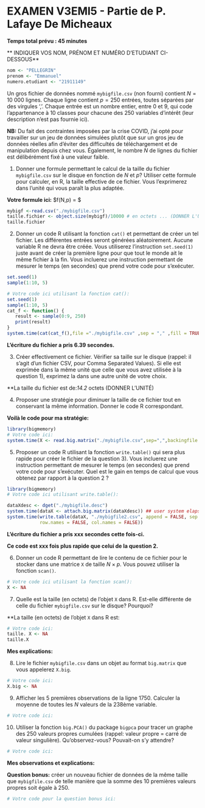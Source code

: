 # EXAMEN V3EMI5 - Partie de P. Lafaye De Micheaux

**Temps total prévu : 45 minutes**

** INDIQUER VOS NOM, PRÉNOM ET NUMÉRO D'ETUDIANT CI-DESSOUS**

```r
nom <- "PELLEGRIN"
prenom <- "Emmanuel"
numero.etudiant <- "21911149"
```

Un gros fichier de données nommé `mybigfile.csv` (non fourni) contient $N=10~000$ lignes. Chaque ligne contient  $p=250$ entrées, toutes séparées par des virgules ','. Chaque entrée est un nombre entier, entre 0 et 9, qui code l'appartenance à 10 classes pour chacune des 250 variables d'intérêt (leur description n'est pas fournie ici).

**NB:** Du fait des contraintes imposées par la crise COVID, j'ai opté pour travailler sur un jeu de données simulées plutôt que sur un gros jeu de données réelles afin d'éviter des difficultés de téléchargement et de manipulation depuis chez vous. Également, le nombre $N$ de lignes du fichier est délibérément fixé à une valeur faible. 

1. Donner une formule permettant le calcul de la taille du fichier `mybigfile.csv` sur le disque en fonction de $N$ et $p$? Utiliser cette formule pour calculer, en R, la taille effective de ce fichier. Vous l'exprimerez dans l'unité qui vous paraît la plus adaptée.

**Votre formule ici:** $f(N,p) = $

```r

mybigf <-read.csv("./mybigfile.csv")
taille.fichier <- object.size(mybigf)/10000 # en octets ... (DONNER L'UNITÉ UTILISÉE)
taille.fichier
```


2. Donner un code R utilisant la fonction `cat()` et permettant de créer un tel fichier. Les différentes entrées seront générées aléatoirement. Aucune variable R ne devra être créée. Vous utiliserez l'instruction `set.seed(1)` juste avant de créer la première ligne pour que tout le monde ait le même fichier à la fin. Vous incluerez une instruction permettant de mesurer le temps (en secondes) que prend votre code pour s'exécuter.
```r
set.seed(1)
sample(1:10, 5)
```

```r
# Votre code ici utilisant la fonction cat():
set.seed(1)
sample(1:10, 5)
cat_f <- function() {
   result <- sample(0:9, 250)
   print(result)
}
system.time(cat(cat_f(),file ="./mybigfile.csv" ,sep = "," ,fill = TRUE))

```

**L'écriture du fichier a pris 6.39 secondes.**


3. Créer effectivement ce fichier. Vérifier sa taille sur le disque (rappel: il s'agit d'un fichier CSV, pour Comma Separated Values). Si elle est exprimée dans la même unité que celle que vous avez utilisée à la question 1), exprimez la dans une autre unité de votre choix.

**La taille du fichier est de:*14.2* octets (DONNER L'UNITÉ)

4. Proposer une stratégie pour diminuer la taille de ce fichier tout en conservant la même information. Donner le code R correspondant.

**Voilà le code pour ma stratégie:**

```r
library(bigmemory)
# Votre code ici:
system.time(X <- read.big.matrix("./mybigfile.csv",sep=",",backingfile ="mybigfile.bin",descriptor = "mybigfile.desc",type="double",shared=TRUE))
```


5. Proposer un code R utilisant la fonction `write.table()` qui sera plus rapide pour créer le fichier de la question 3). Vous incluerez une instruction permettant de mesurer le temps (en secondes) que prend votre code pour s'exécuter. Quel est le gain en temps de calcul que vous obtenez par rapport à la question 2 ?

```r
library(bigmemory)
# Votre code ici utilisant write.table():

dataXdesc <- dget("./mybigfile.desc") 
system.time(dataX <- attach.big.matrix(dataXdesc)) ## user system elapsed
system.time(write.table(dataX, "./mybigfile2.csv", append = FALSE, sep = ",", dec = ".",
            row.names = FALSE, col.names = FALSE))
```

**L'écriture du fichier a pris xxx secondes cette fois-ci.**

**Ce code est xxx fois plus rapide que celui de la question 2.**

6. Donner un code R permettant de lire le contenu de ce fichier pour le stocker dans une matrice `X` de taille $N\times p$. Vous pouvez utiliser la fonction `scan()`.

```r
# Votre code ici utilisant la fonction scan():
X <- NA
```


7. Quelle est la taille (en octets) de l'objet `X` dans R. Est-elle différente de celle du fichier `mybigfile.csv` sur le disque? Pourquoi?

**La taille (en octets) de l'objet `X` dans R est:

```r
# Votre code ici:
taille. X <- NA
taille.X
```

**Mes explications:**

8. Lire le fichier `mybigfile.csv` dans un objet au format `big.matrix` que vous appelerez `X.big`.

```r
# Votre code ici:
X.big <- NA
```

9. Afficher les 5 premières observations de la ligne 1750. Calculer la moyenne de toutes les $N$ valeurs de la 238ème variable.

```r
# Votre code ici:

```


10. Utiliser la fonction `big.PCA()` du package `bigpca` pour tracer un graphe des 250 valeurs propres cumulées (rappel: valeur propre = carré de valeur singulière). Qu'observez-vous? Pouvait-on s'y attendre?

```r
# Votre code ici:

```

**Mes observations et explications:**

**Question bonus:** créer un nouveau fichier de données de la même taille que `mybigfile.csv` de telle manière que la somme des 10 premières valeurs propres soit égale à 250.


```r
# Votre code pour la question bonus ici:

```

